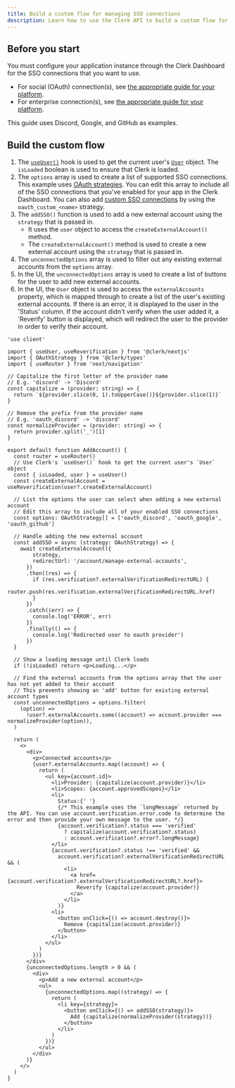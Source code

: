 ```yaml
---
title: Build a custom flow for managing SSO connections
description: Learn how to use the Clerk API to build a custom flow for adding and managing SSO connections
---
```


<Include src="_partials/custom-flows-callout" />

## Before you start

You must configure your application instance through the Clerk Dashboard for the SSO connections that you want to use.

- For social (OAuth) connection(s), see [the appropriate guide for your platform](/docs/authentication/social-connections/overview).
- For enterprise connection(s), see [the appropriate guide for your platform](/docs/authentication/enterprise-connections/overview).

This guide uses Discord, Google, and GitHub as examples.

## Build the custom flow

1. The [`useUser()`](/docs/hooks/use-user) hook is used to get the current user's [`User`](/docs/references/javascript/user) object. The `isLoaded` boolean is used to ensure that Clerk is loaded.
1. The `options` array is used to create a list of supported SSO connections. This example uses [OAuth strategies](/docs/authentication/social-connections/oauth). You can edit this array to include all of the SSO connections that you've enabled for your app in the Clerk Dashboard. You can also add [custom SSO connections](/docs/authentication/social-connections/custom-provider) by using the `oauth_custom_<name>` strategy.
1. The `addSSO()` function is used to add a new external account using the `strategy` that is passed in.
   - It uses the `user` object to access the `createExternalAccount()` method.
   - The `createExternalAccount()` method is used to create a new external account using the `strategy` that is passed in.
1. The `unconnectedOptions` array is used to filter out any existing external accounts from the `options` array.
1. In the UI, the `unconnectedOptions` array is used to create a list of buttons for the user to add new external accounts.
1. In the UI, the `User` object is used to access the `externalAccounts` property, which is mapped through to create a list of the user's existing external accounts. If there is an error, it is displayed to the user in the 'Status' column. If the account didn't verify when the user added it, a 'Reverify' button is displayed, which will redirect the user to the provider in order to verify their account.

```tsx {{ filename: 'app/account/manage-external-accounts/page.tsx', collapsible: true }}
'use client'

import { useUser, useReverification } from '@clerk/nextjs'
import { OAuthStrategy } from '@clerk/types'
import { useRouter } from 'next/navigation'

// Capitalize the first letter of the provider name
// E.g. 'discord' -> 'Discord'
const capitalize = (provider: string) => {
  return `${provider.slice(0, 1).toUpperCase()}${provider.slice(1)}`
}

// Remove the prefix from the provider name
// E.g. 'oauth_discord' -> 'discord'
const normalizeProvider = (provider: string) => {
  return provider.split('_')[1]
}

export default function AddAccount() {
  const router = useRouter()
  // Use Clerk's `useUser()` hook to get the current user's `User` object
  const { isLoaded, user } = useUser()
  const createExternalAccount = useReverification(user?.createExternalAccount)

  // List the options the user can select when adding a new external account
  // Edit this array to include all of your enabled SSO connections
  const options: OAuthStrategy[] = ['oauth_discord', 'oauth_google', 'oauth_github']

  // Handle adding the new external account
  const addSSO = async (strategy: OAuthStrategy) => {
    await createExternalAccount({
        strategy,
        redirectUrl: '/account/manage-external-accounts',
      })
      .then((res) => {
        if (res.verification?.externalVerificationRedirectURL) {
          router.push(res.verification.externalVerificationRedirectURL.href)
        }
      })
      .catch((err) => {
        console.log('ERROR', err)
      })
      .finally(() => {
        console.log('Redirected user to oauth provider')
      })
  }

  // Show a loading message until Clerk loads
  if (!isLoaded) return <p>Loading...</p>

  // Find the external accounts from the options array that the user has not yet added to their account
  // This prevents showing an 'add' button for existing external account types
  const unconnectedOptions = options.filter(
    (option) =>
      !user?.externalAccounts.some((account) => account.provider === normalizeProvider(option)),
  )

  return (
    <>
      <div>
        <p>Connected accounts</p>
        {user?.externalAccounts.map((account) => {
          return (
            <ul key={account.id}>
              <li>Provider: {capitalize(account.provider)}</li>
              <li>Scopes: {account.approvedScopes}</li>
              <li>
                Status:{' '}
                {/* This example uses the `longMessage` returned by the API. You can use account.verification.error.code to determine the error and then provide your own message to the user. */}
                {account.verification?.status === 'verified'
                  ? capitalize(account.verification?.status)
                  : account.verification?.error?.longMessage}
              </li>
              {account.verification?.status !== 'verified' &&
                account.verification?.externalVerificationRedirectURL && (
                  <li>
                    <a href={account.verification?.externalVerificationRedirectURL?.href}>
                      Reverify {capitalize(account.provider)}
                    </a>
                  </li>
                )}
              <li>
                <button onClick={() => account.destroy()}>
                  Remove {capitalize(account.provider)}
                </button>
              </li>
            </ul>
          )
        })}
      </div>
      {unconnectedOptions.length > 0 && (
        <div>
          <p>Add a new external account</p>
          <ul>
            {unconnectedOptions.map((strategy) => {
              return (
                <li key={strategy}>
                  <button onClick={() => addSSO(strategy)}>
                    Add {capitalize(normalizeProvider(strategy))}
                  </button>
                </li>
              )
            })}
          </ul>
        </div>
      )}
    </>
  )
}
```

